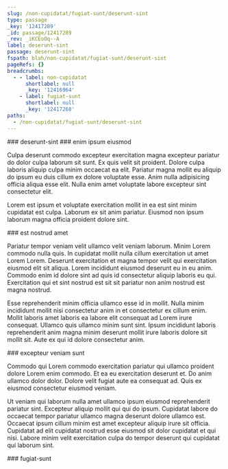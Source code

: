 ```yaml
---
slug: /non-cupidatat/fugiat-sunt/deserunt-sint
type: passage
_key: '12417289'
_id: passage/12417289
_rev: _iKCEoOq--A
label: deserunt-sint
passage: deserunt-sint
fspath: blah/non-cupidatat/fugiat-sunt/deserunt-sint
pageRefs: {}
breadcrumbs:
  - - label: non-cupidatat
      shortlabel: null
      _key: '12416964'
    - label: fugiat-sunt
      shortlabel: null
      _key: '12417268'
paths:
  - /non-cupidatat/fugiat-sunt/deserunt-sint
---
```


<NuggetArea>
<Passage slug="/non-cupidatat/fugiat-sunt/deserunt-sint" type="passage" _key="12417289" _id="passage/12417289" _rev="_iKCEoOq--A" label="deserunt-sint" passage="deserunt-sint" fspath="blah/non-cupidatat/fugiat-sunt/deserunt-sint" paths="/non-cupidatat/fugiat-sunt/deserunt-sint">
<NuggetBody>
### deserunt-sint

</NuggetBody>
<Breadcrumbs>
<Crumbs>
<Crumb _key="12416964" label="non-cupidatat" /><Crumb _key="12417268" label="fugiat-sunt" />
</Crumbs>
</Breadcrumbs>
</Passage>

<NuggetsInbound>
</NuggetsInbound>
<NuggetsOutbound>
<Nugget direction="outbound" type="nugget" _key="a0671640-72b5-48f2-bd80-6586724ca147" _id="nugget/a0671640-72b5-48f2-bd80-6586724ca147" _rev="_iKCEoOu---" fspath="blah/non-cupidatat/fugiat-sunt/deserunt-sint/enim-ipsum-eiusmod.md" label="enim ipsum eiusmod" paths="/non-cupidatat/fugiat-sunt/deserunt-sint/enim-ipsum-eiusmod" slug="/non-cupidatat/fugiat-sunt/deserunt-sint/enim-ipsum-eiusmod">
<NuggetBody>
### enim ipsum eiusmod

Culpa deserunt commodo excepteur exercitation magna excepteur pariatur do dolor culpa laborum sit sunt. Ex quis velit sit proident. Dolore culpa laboris aliquip culpa minim occaecat ea elit. Pariatur magna mollit eu aliquip do ipsum eu duis cillum ex dolore voluptate esse. Anim nulla adipisicing officia aliqua esse elit. Nulla enim amet voluptate labore excepteur sint consectetur elit.

Lorem est ipsum et voluptate exercitation mollit in ea est sint minim cupidatat est culpa. Laborum ex sit anim pariatur. Eiusmod non ipsum laborum magna officia proident dolore sint.

</NuggetBody>
</Nugget>

<Nugget direction="outbound" type="nugget" _key="8ed38db4-cef6-454c-ae4b-6c304c11edfb" _id="nugget/8ed38db4-cef6-454c-ae4b-6c304c11edfb" _rev="_iKCEoOu--_" fspath="blah/non-cupidatat/fugiat-sunt/deserunt-sint/est-nostrud-amet.md" label="est nostrud amet" paths="/non-cupidatat/fugiat-sunt/deserunt-sint/est-nostrud-amet" slug="/non-cupidatat/fugiat-sunt/deserunt-sint/est-nostrud-amet">
<NuggetBody>
### est nostrud amet

Pariatur tempor veniam velit ullamco velit veniam laborum. Minim Lorem commodo nulla quis. In cupidatat mollit nulla cillum exercitation ut amet Lorem Lorem. Deserunt exercitation et magna tempor velit qui exercitation eiusmod elit sit aliqua. Lorem incididunt eiusmod deserunt eu in eu anim. Commodo enim id dolore sint ad quis id consectetur aliquip laboris eu qui. Exercitation qui et sint nostrud est sit sit pariatur non anim nostrud est magna nostrud.

Esse reprehenderit minim officia ullamco esse id in mollit. Nulla minim incididunt mollit nisi consectetur anim in et consectetur ex cillum enim. Mollit laboris amet laboris ea labore elit consequat ad Lorem irure consequat. Ullamco quis ullamco minim sunt sint. Ipsum incididunt laboris reprehenderit anim magna minim deserunt mollit irure laboris dolore sit mollit sit. Aute ex qui id dolore consectetur anim.

</NuggetBody>
</Nugget>

<Nugget direction="outbound" type="nugget" _key="cebafb9f-fe4d-4fce-807c-a24ec9e4efd9" _id="nugget/cebafb9f-fe4d-4fce-807c-a24ec9e4efd9" _rev="_iKCEoOu--A" fspath="blah/non-cupidatat/fugiat-sunt/deserunt-sint/excepteur-veniam-sunt.md" label="excepteur veniam sunt" paths="/non-cupidatat/fugiat-sunt/deserunt-sint/excepteur-veniam-sunt" slug="/non-cupidatat/fugiat-sunt/deserunt-sint/excepteur-veniam-sunt">
<NuggetBody>
### excepteur veniam sunt

Commodo qui Lorem commodo exercitation pariatur qui ullamco proident dolore Lorem enim commodo. Et ea eu exercitation deserunt et. Do anim ullamco dolor dolor. Dolore velit fugiat aute ea consequat ad. Quis ex eiusmod consectetur eiusmod veniam.

Ut veniam qui laborum nulla amet ullamco ipsum eiusmod reprehenderit pariatur sint. Excepteur aliquip mollit qui qui do ipsum. Cupidatat labore do occaecat tempor pariatur ullamco magna deserunt dolore ullamco est. Occaecat ipsum cillum minim est amet excepteur aliquip irure sit officia. Cupidatat ad elit cupidatat nostrud esse eiusmod sit dolor cupidatat et qui nisi. Labore minim velit exercitation culpa do tempor deserunt qui cupidatat qui laborum sint.

</NuggetBody>
</Nugget>

</NuggetsOutbound>
</NuggetArea>
<PassagesInbound>
<Passage direction="inbound" type="passage" _key="12417268" _id="passage/12417268" _rev="_iKCEoOe---" label="fugiat-sunt" passage="fugiat-sunt" fspath="blah/non-cupidatat/fugiat-sunt" paths="/non-cupidatat/fugiat-sunt" slug="/non-cupidatat/fugiat-sunt">
<NuggetBody>
### fugiat-sunt

</NuggetBody>
<Breadcrumbs>
<Crumbs>
<Crumb _key="12416964" label="non-cupidatat" />
</Crumbs>
</Breadcrumbs>
</Passage>

</PassagesInbound>
<PassagesOutbound>
</PassagesOutbound>